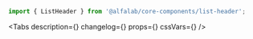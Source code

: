 



<Meta
    title='Компоненты/ListHeader'
    component={ListHeader}
/>

<!-- Canvas -->

<Story name='ListHeader'>
    <ListHeader
        title={text('title', 'Заголовок')}
        description={text('description', 'Описание')}
        filled={boolean('filled', true)}
    />
</Story>

<!-- Docs -->

<ComponentHeader
    name='ListHeader'
    version={version}
    package='@alfalab/core-components/list-header'
/>

```jsx
import { ListHeader } from '@alfalab/core-components/list-header';
```

<Tabs
    description={<Description />}
    changelog={<Changelog />}
    props={<Props of={ListHeaderTS} />}
    cssVars={<CssVars css={styles} />}
/>
